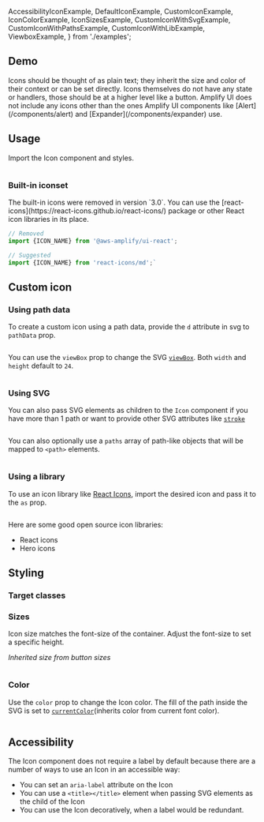 
  AccessibilityIconExample,
  DefaultIconExample,
  CustomIconExample,
  IconColorExample,
  IconSizesExample,
  CustomIconWithSvgExample,
  CustomIconWithPathsExample,
  CustomIconWithLibExample,
  ViewboxExample,
} from './examples';

## Demo

<IconDemo />

<Alert variation="info" role="none" heading="Note">
Icons should be thought of as plain text; they inherit the size and color of their context or can be set directly. Icons themselves do not have any state or handlers, those should be at a higher level like a button. Amplify UI does not include any icons other than the ones Amplify UI components like [Alert](/components/alert) and [Expander](/components/expander) use.
</Alert>

## Usage

Import the Icon component and styles.

<Example>
<DefaultIconExample />
  <ExampleCode>

```jsx file=./examples/DefaultIconExample.tsx

```
  </ExampleCode>
</Example>

### Built-in iconset

<Alert variation="warning" role="none" heading="Deprecated">
  The built-in icons were removed in version `3.0`. You can use the
  [react-icons](https://react-icons.github.io/react-icons/) package or other
  React icon libraries in its place. 
</Alert>

```jsx
// Removed
import {ICON_NAME} from '@aws-amplify/ui-react';

// Suggested
import {ICON_NAME} from 'react-icons/md';`
```

## Custom icon

### Using path data

To create a custom icon using a path data, provide the `d` attribute in svg to `pathData` prop.

<Example>
  <CustomIconExample />
  
  <ExampleCode>

```jsx file=./examples/CustomIconExample.tsx

```

  </ExampleCode>
</Example>

You can use the `viewBox` prop to change the SVG [`viewBox`](https://developer.mozilla.org/en-US/docs/Web/SVG/Attribute/viewBox). Both `width` and `height` default to `24`.

<Example>
  <ViewboxExample />
  
  <ExampleCode>

```jsx file=./examples/ViewboxExample.tsx

```

  </ExampleCode>
</Example>

### Using SVG

You can also pass SVG elements as children to the `Icon` component if you have more than 1 path or want to provide other SVG attributes like [`stroke`](https://developer.mozilla.org/en-US/docs/Web/SVG/Attribute/stroke)

<Example>
  <CustomIconWithSvgExample />
  
  <ExampleCode>

```jsx file=./examples/CustomIconWithSvgExample.tsx

```

  </ExampleCode>
</Example>

You can also optionally use a `paths` array of path-like objects that will be mapped to `<path>` elements.

<Example>
  <CustomIconWithPathsExample />
  
  <ExampleCode>

```jsx file=./examples/CustomIconWithPathsExample.tsx

```

  </ExampleCode>
</Example>

### Using a library

To use an icon library like [React Icons](https://react-icons.github.io/react-icons/), import the desired icon and pass it to the `as` prop.

<Example>
  <CustomIconWithLibExample />
  
  <ExampleCode>

```jsx file=./examples/CustomIconWithLibExample.tsx

```

  </ExampleCode>
</Example>

Here are some good open source icon libraries:

- <Link href="https://react-icons.github.io/react-icons/" isExternal={true}>React icons</Link>
- <Link href="https://heroicons.com/" isExternal={true}>Hero icons</Link>

## Styling

### Target classes

<ComponentStyleDisplay componentName="Icon" />

### Sizes

Icon size matches the font-size of the container. Adjust the font-size to set a specific height.

_Inherited size from button sizes_

<Example>
  <IconSizesExample />
  
  <ExampleCode>

```jsx file=./examples/IconSizesExample.tsx

```

  </ExampleCode>
</Example>

### Color

Use the `color` prop to change the Icon color. The fill of the path inside the SVG is set to [`currentColor`](https://developer.mozilla.org/en-US/docs/Web/CSS/color_value#currentcolor_keyword)(inherits color from current font color).

<Example>
  <IconColorExample />
  
  <ExampleCode>

```jsx file=./examples/IconColorExample.tsx

```

  </ExampleCode>
</Example>

## Accessibility

The Icon component does not require a label by default because there are a number of ways to use an Icon in an accessible way:
- You can set an `aria-label` attribute on the Icon
- You can use a `<title></title>` element when passing SVG elements as the child of the Icon
- You can use the Icon decoratively, when a label would be redundant.

<Example>
  <AccessibilityIconExample />
  
  <ExampleCode>

```jsx file=./examples/AccessibilityIconExample.tsx

```

  </ExampleCode>
</Example>

